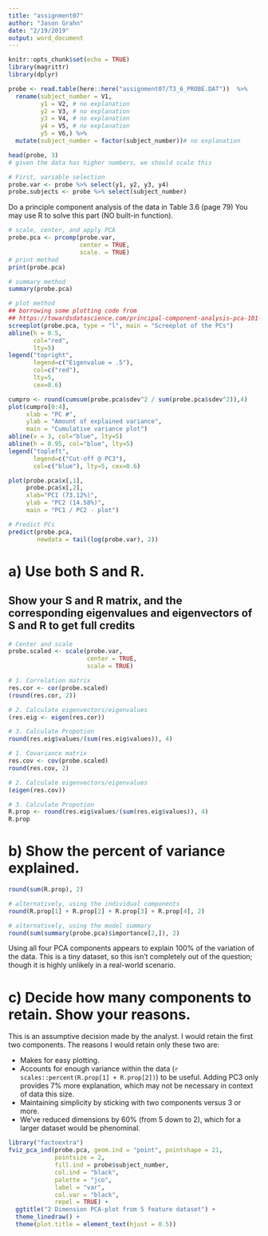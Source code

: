 ```yaml
---
title: "assignment07"
author: "Jason Grahn"
date: "2/19/2019"
output: word_document
---
```


```r
knitr::opts_chunk$set(echo = TRUE)
library(magrittr)
library(dplyr)
```

```r
probe <- read.table(here::here("assignment07/T3_6_PROBE.DAT"))  %>% 
  rename(subject_number = V1,
         y1 = V2, # no explanation
         y2 = V3, # no explanation
         y3 = V4, # no explanation
         y4 = V5, # no explanation
         y5 = V6,) %>% 
  mutate(subject_number = factor(subject_number))# no explanation

head(probe, 3)
# given the data has higher numbers, we should scale this
```

```r
# First, variable selection
probe.var <- probe %>% select(y1, y2, y3, y4)
probe.subjects <- probe %>% select(subject_number)
```

Do a principle component analysis of the data in Table 3.6 (page 79)
You may use R to solve this part (NO built-in function).

```r
# scale, center, and apply PCA 
probe.pca <- prcomp(probe.var,
                    center = TRUE,
                    scale. = TRUE) 
# print method
print(probe.pca)

# summary method
summary(probe.pca)
```

```r
# plot method
## borrowing some plotting code from 
## https://towardsdatascience.com/principal-component-analysis-pca-101-using-r-361f4c53a9ff 
screeplot(probe.pca, type = "l", main = "Screeplot of the PCs")
abline(h = 0.5, 
       col="red", 
       lty=5)
legend("topright", 
       legend=c("Eigenvalue = .5"),
       col=c("red"), 
       lty=5, 
       cex=0.6)

cumpro <- round(cumsum(probe.pca$sdev^2 / sum(probe.pca$sdev^2)),4)
plot(cumpro[0:4], 
     xlab = "PC #", 
     ylab = "Amount of explained variance", 
     main = "Cumulative variance plot")
abline(v = 3, col="blue", lty=5)
abline(h = 0.95, col="blue", lty=5)
legend("topleft", 
       legend=c("Cut-off @ PC3"),
       col=c("blue"), lty=5, cex=0.6)

plot(probe.pca$x[,1],
     probe.pca$x[,2], 
     xlab="PC1 (73.12%)", 
     ylab = "PC2 (14.58%)", 
     main = "PC1 / PC2 - plot")
```

```r
# Predict PCs
predict(probe.pca, 
        newdata = tail(log(probe.var), 2))
```

# a) Use both S and R. 
## Show your S and R matrix, and the corresponding eigenvalues and eigenvectors of S and R to get full credits
```r
# Center and scale
probe.scaled <- scale(probe.var, 
                      center = TRUE, 
                      scale = TRUE)

# 1. Correlation matrix
res.cor <- cor(probe.scaled)
(round(res.cor, 2))

# 2. Calculate eigenvectors/eigenvalues
(res.eig <- eigen(res.cor))

# 3. Calculate Propotion
round(res.eig$values/(sum(res.eig$values)), 4)
```

```r
# 1. Covariance matrix
res.cov <- cov(probe.scaled)
round(res.cov, 2)

# 2. Calculate eigenvectors/eigenvalues
(eigen(res.cov))

# 3. Calculate Propotion
R.prop <- round(res.eig$values/(sum(res.eig$values)), 4)
R.prop
```

# b) Show the percent of variance explained.
```r
round(sum(R.prop), 2)

# alternatively, using the individual components
round(R.prop[1] + R.prop[2] + R.prop[3] + R.prop[4], 2) 

# alternatively, using the model summary
round(sum(summary(probe.pca)$importance[2,]), 2)
```

Using all four PCA components appears to explain 100% of the variation of the data. This is a tiny dataset, so this isn't completely out of the question; though it is highly unlikely in a real-world scenario. 

# c) Decide how many components to retain. Show your reasons.

This is an assumptive decision made by the analyst. I would retain the first two components. The reasons I would retain only these two are: 

* Makes for easy plotting.
* Accounts for enough variance within the data (`r scales::percent(R.prop[1] + R.prop[2])`) to be useful. Adding PC3 only provides 7% more explanation, which may not be necessary in context of data this size. 
* Maintaining simplicity by sticking with two components versus 3 or more.
* We've reduced dimensions by 60% (from 5 down to 2), which for a larger dataset would be phenominal. 

```r
library("factoextra")
fviz_pca_ind(probe.pca, geom.ind = "point", pointshape = 21, 
             pointsize = 2, 
             fill.ind = probe$subject_number, 
             col.ind = "black", 
             palette = "jco",
             label = "var",
             col.var = "black",
             repel = TRUE) +
  ggtitle("2 Dimension PCA-plot from 5 feature dataset") +
  theme_linedraw() +
  theme(plot.title = element_text(hjust = 0.5))
```

